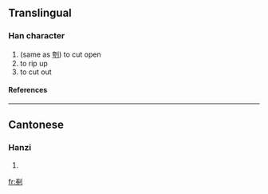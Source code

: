 ==Translingual==
===Han character===
{{Han char|rn=18|rad=刀|as=08|sn=10|four=|canj=火竹中弓 (FHLN)}}
# (same as [[刳]]) to cut open
# to rip up
# to cut out
====References====
{{Han ref|kx=0141.150|hdz=10345.030|uh=34EC|ud=13548}}

----
==Cantonese==
===Hanzi===
{{yue-hanzi|jyut=|y=fu1}}
# {{defn|Cantonese}}

[[fr:㓬]]